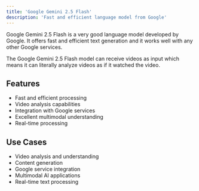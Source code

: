 ```yaml
---
title: 'Google Gemini 2.5 Flash'
description: 'Fast and efficient language model from Google'
---
```


Google Gemini 2.5 Flash is a very good language model developed by Google. It offers fast and efficient text generation and it works well with any other Google services.

The Google Gemini 2.5 Flash model can receive videos as input which means it can literally analyze videos as if it watched the video.

## Features

- Fast and efficient processing
- Video analysis capabilities
- Integration with Google services
- Excellent multimodal understanding
- Real-time processing

## Use Cases

- Video analysis and understanding
- Content generation
- Google service integration
- Multimodal AI applications
- Real-time text processing

